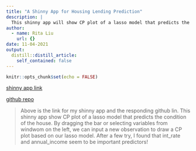 ```yaml
---
title: "A Shinny App for Housing Lending Prediction"
description: |
  This shinny app will show CP plot of a lasso model that predicts the condition of the house.
author:
  - name: Rita Liu
    url: {}
date: 11-04-2021
output:
  distill::distill_article:
    self_contained: false
---
```



```r
knitr::opts_chunk$set(echo = FALSE)
```

[shinny app link](This shinny app will show CP plot of a lasso model that predicts the condition of the house)  

[github repo](https://github.com/RitaLiu6/05_assignment_shiny)

> Above is the link for my shinny app and the responding github lin. This shinny app show CP plot of a lasso model that predicts the condition of the house. By dragging the bar or selecting variables from windwom on the left, we can input a new observation to draw a CP plot based on our lasso model. After a few try, I found that int_rate and annual_income seem to be important predictors! 

